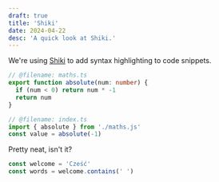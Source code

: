 ```yaml
---
draft: true
title: 'Shiki'
date: 2024-04-22
desc: 'A quick look at Shiki.'
---
```


We're using [Shiki](https://shiki.style/) to add syntax highlighting to code snippets.

```ts
// @filename: maths.ts
export function absolute(num: number) {
  if (num < 0) return num * -1
  return num
}

// @filename: index.ts
import { absolute } from './maths.js'
const value = absolute(-1)
```

Pretty neat, isn't it?

```ts
const welcome = 'Cześć'
const words = welcome.contains(' ')
```
